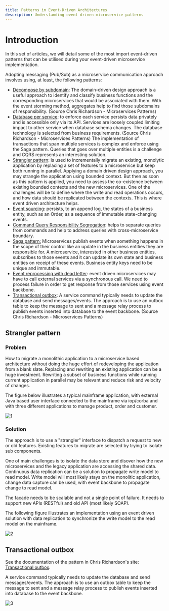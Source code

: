 ```yaml
---
title: Patterns in Event-Driven Architectures
description: Understanding event driven microservice patterns
---
```


# Introduction

In this set of articles, we will detail some of the most import event-driven patterns that can be utilised during your event-driven microservice implementation.

Adopting messaging (Pub/Sub) as a microservice communication approach involves using, at least, the following patterns:

* [Decompose by subdomain](https://microservices.io/patterns/decomposition/decompose-by-subdomain.html): The domain-driven design approach is a useful approach to identify and classify business
functions and the corresponding microservices that would be associated with them. With the event storming method, aggregates help to find those subdomains of responsibility. (Source Chris Richardson - Microservices Patterns)
* [Database per service](https://microservices.io/patterns/data/database-per-service.html): to enforce each service persists data privately and is accessible only via its API.
Services are loosely coupled limiting impact to other service when database schema changes. The database technology is selected from business requirements. (Source Chris Richardson - Microservices Patterns)
The implementation of transactions that span multiple services is complex and enforce using the Saga pattern. Queries that goes over multiple entities is a challenge and CQRS represents an interesting solution.
* [Strangler pattern](#strangler-pattern): is used to incrementally migrate an existing, monolytic application by replacing a set of features to a microservice but keep both running in parallel.
Applying a domain driven design approach, you may strangle the application using bounded context. But then as soon as this pattern is applied, you need to assess the co-existence between
existing bounded contexts and the new microservices. One of the challenges will be to define where the write and read operations occurs, and how data should be replicated between the contexts.
This is where event driven architecture helps.
* [Event sourcing](./event-sourcing/): persists, to an append log, the states of a business entity, such as an Order, as a sequence of immutable state-changing events.
* [Command Query Responsibility Segregation](./cqrs/): helps to separate queries from commands and help to address queries with cross-microservice boundary.
* [Saga pattern:](./saga/) Microservices publish events when something happens in the scope of their control like an update in the business entities they are responsible for. A microservice, interested in other business entities, subscribes to those events and it can update its own state and business entities on receipt of these events. Business entity keys need to be unique and immutable.
* [Event reprocessing with dead letter](./dlq/): event driven microservices may have to call external services via a synchronous call. We need to process failure in order to get response from those services using event backbone.
* [Transactional outbox](#transactional-outbox): A service command typically needs to update the database and send messages/events. 
The approach is to use an outbox table to keep the message to sent and a message relay process to publish events inserted into database to the event backbone. (Source Chris Richardson - Microservices Patterns)


## Strangler pattern

### Problem

How to migrate a monolithic application to a microservice based architecture without doing the huge effort of redeveloping the application from a blank slate. Replacing and rewriting an existing application can be a huge investment. Rewriting a subset of business functions while running current application in parallel may be relevant and reduce risk and velocity of changes.

The figure below illustrates a typical mainframe application, with external Java based user interface connected to the mainframe via iop/corba and with three different applications to manage product, order and customer.

![1](./images/strangler.png)

### Solution

The approach is to use a "strangler" interface to dispatch a request to new or old features. Existing features to migrate are selected by trying to isolate sub components.

One of main challenges is to isolate the data store and disover how the new microservices and the legacy application are accessing the shared data. Continuous data replication can be a solution to propagate write model to read model. Write model will most likely stays on the monolitic application, change data capture can be used, with event backbone to propagate change to read model.

The facade needs to be scalable and not a single point of failure. It needs to support new APIs (RESTful) and old API (most likely SOAP).

The following figure illustrates an implementation using an event driven solution with data replication to synchronize the write model to the read model on the mainframe.

![2](./images/strangler-2.png)

## Transactional outbox

See the documentation of the pattern in Chris Richardson's site: [Transactional outbox](https://microservices.io/patterns/data/transactional-outbox.html).

A service command typically needs to update the database and send messages/events. The approach is to use an outbox table to keep the message to sent and a message relay process to publish events inserted into database to the event backbone.

![3](./images/outbox.png)
